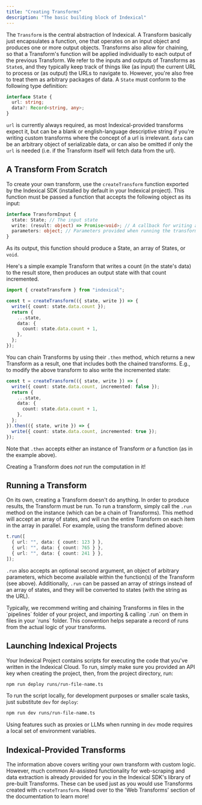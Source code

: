 ```yaml
---
title: "Creating Transforms"
description: "The basic building block of Indexical"
---
```


The `Transform` is the central abstraction of Indexical. A Transform basically just encapsulates a function, one that operates on an input object and produces one or more output objects. Transforms also allow for chaining, so that a Transform's function will be applied individually to each output of the previous Transform. We refer to the inputs and outputs of Transforms as `State`s, and they typically keep track of things like (as input) the current URL to process or (as output) the URLs to navigate to. However, you're also free to treat them as arbitrary packages of data. A `State` must conform to the following type definition:

```ts
interface State {
  url: string;
  data?: Record<string, any>;
}
```

`url` is currently always required, as most Indexical-provided transforms expect it, but can be a blank or english-language descriptive string if you're writing custom transforms where the concept of a url is irrelevant. `data` can be an arbitrary object of serializable data, or can also be omitted if only the `url` is needed (i.e. if the Transform itself will fetch data from the url).

## A Transform From Scratch

To create your own transform, use the `createTransform` function exported by the Indexical SDK (installed by default in your Indexical project). This function must be passed a function that accepts the following object as its input:

```ts
interface TransformInput {
  state: State; // The input state
  write: (result: object) => Promise<void>; // A callback for writing a result to the result store.
  parameters: object; // Parameters provided when running the transform
}
```

As its output, this function should produce a State, an array of States, or `void`.

Here's a simple example Transform that writes a count (in the state's data) to the result store, then produces an output state with that count incremented.

```ts
import { createTransform } from "indexical";

const t = createTransform(({ state, write }) => {
  write({ count: state.data.count });
  return {
    ...state,
    data: {
      count: state.data.count + 1,
    },
  };
});
```

You can chain Transforms by using their `.then` method, which returns a new Transform as a result, one that includes both the chained transforms. E.g., to modify the above transform to also write the incremented state:

```ts
const t = createTransform(({ state, write }) => {
  write({ count: state.data.count, incremented: false });
  return {
    ...state,
    data: {
      count: state.data.count + 1,
    },
  };
}).then(({ state, write }) => {
  write({ count: state.data.count, incremented: true });
});
```

Note that `.then` accepts either an instance of Transform _or_ a function (as in the example above).

<Info>Creating a Transform does _not_ run the computation in it!</Info>

## Running a Transform

On its own, creating a Transform doesn't do anything. In order to produce results, the Transform must be run. To run a transform, simply call the `.run` method on the instance (which can be a chain of Transforms). This method will accept an array of states, and will run the entire Transform on each item in the array in parallel. For example, using the transform defined above:

```ts
t.run([
  { url: "", data: { count: 123 } },
  { url: "", data: { count: 765 } },
  { url: "", data: { count: 241 } },
]);
```

`.run` also accepts an optional second argument, an object of arbitrary parameters, which become available within the function(s) of the Transform (see above).
Additionally, `.run` can be passed an array of strings instead of an array of states, and they will be converted to states (with the string as the URL).

<Tip>
  Typically, we recommend writing and chaining Transforms in files in the
  `pipelines` folder of your project, and importing & calling `.run` on them in
  files in your `runs` folder. This convention helps separate a record of runs
  from the actual logic of your transforms.
</Tip>

## Launching Indexical Projects

Your Indexical Project contains scripts for executing the code that you've written in the Indexical Cloud. To run, simply make sure you provided an API key when creating the project, then, from the project directory, run:

```bash
npm run deploy runs/run-file-name.ts
```

To run the script locally, for development purposes or smaller scale tasks, just substitute `dev` for `deploy`:

```bash
npm run dev runs/run-file-name.ts
```

Using features such as proxies or LLMs when running in `dev` mode requires a local set of environment variables.

## Indexical-Provided Transforms

The information above covers writing your own transform with custom logic. However, much common AI-assisted functionality for web-scraping and data extraction is already provided for you in the Indexical SDK's library of pre-built Transforms. These can be used just as you would use Transforms created with `createTransform`. Head over to the 'Web Transforms' section of the documentation to learn more!
